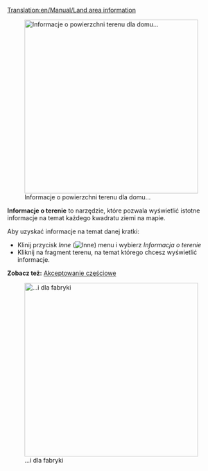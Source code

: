 [[Translation:en/Manual/Land area information]]


[[File:pl/Houses accept.png|400px|thumb|Informacje o powierzchni terenu dla domu...]]

'''Informacje o terenie''' to narzędzie, które pozwala wyświetlić istotne informacje na temat każdego kwadratu ziemi na mapie.

Aby uzyskać informacje na temat danej kratki:

*Klinij przycisk ''Inne'' ([[File:en/manual html 51cda05b.png|Inne]]) menu i wybierz ''Informacja o terenie''
*Kliknij na fragment terenu, na temat którego chcesz wyświetlić informacje.

'''Zobacz też:''' [[pl/Trash/Domy#Akceptowanie częściowe|Akceptowanie częściowe]]

[[File:en/Informacja o terenie.png|400px|thumb|...i dla fabryki]]